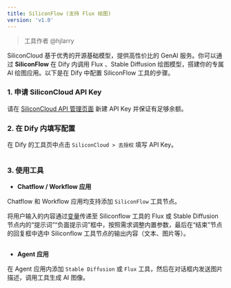 ```yaml
---
title: SiliconFlow (支持 Flux 绘图)
version: 'v1.0'
---
```


> 工具作者 @hjlarry

SiliconCloud 基于优秀的开源基础模型，提供高性价比的 GenAI 服务。你可以通过 **SiliconFlow** 在 Dify 内调用 Flux 、Stable Diffusion 绘图模型，搭建你的专属 AI 绘图应用。以下是在 Dify 中配置 SiliconFlow 工具的步骤。

### 1. 申请 SiliconCloud API Key

请在 [SiliconCloud API 管理页面](https://cloud.siliconflow.cn/account/ak) 新建 API Key 并保证有足够余额。

### 2. 在 Dify 内填写配置

在 Dify 的工具页中点击 `SiliconCloud > 去授权` 填写 API Key。

<Frame caption="">
  <img src="user-guide/.gitbook/assets/截屏2024-09-26 23.12.01.png" alt="" />
</Frame>

### 3. 使用工具

* **Chatflow / Workflow 应用**

Chatflow 和 Workflow 应用均支持添加 `SiliconFlow` 工具节点。

将用户输入的内容通过[变量](../../workflow/variables.md)传递至 Siliconflow 工具的 Flux 或 Stable Diffusion 节点内的“提示词”“负面提示词”框中，按照需求调整内置参数，最后在“结束”节点的回复框中选中 Siliconflow 工具节点的输出内容（文本、图片等）。

<Frame caption="">
  <img src="user-guide/.gitbook/assets/截屏2024-09-27 10.09.34.png" alt="" />
</Frame>

* **Agent 应用**

在 Agent 应用内添加 `Stable Diffusion` 或 `Flux` 工具，然后在对话框内发送图片描述，调用工具生成 AI 图像。

<Frame caption="">
  <img src="user-guide/.gitbook/assets/截屏2024-09-27 10.18.54.png" alt="" />
</Frame>

<Frame caption="">
  <img src="user-guide/.gitbook/assets/截屏2024-09-27 10.23.52.png" alt="" />
</Frame>
